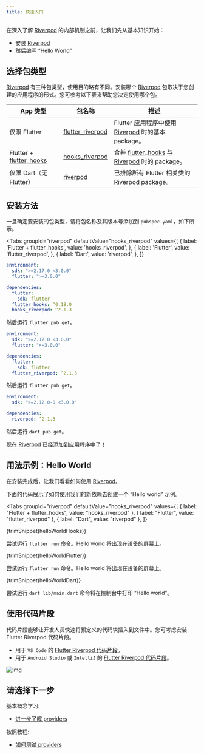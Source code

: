 ```yaml
---
title: 快速入门
---
```



在深入了解 [Riverpod] 的内部机制之前，让我们先从基本知识开始：

- 安装 [Riverpod]
- 然后编写 “Hello World”

## 选择包类型

[Riverpod] 有三种包类型，使用目的略有不同。安装哪个 [Riverpod] 包取决于您创建的应用程序的形式。您可参考以下表来帮助您决定使用哪个包。

| App 类型                  | 包名称                                                                       | 描述                                                                   |
| ------------------------- | ---------------------------------------------------------------------------------- | ----------------------------------------------------------------------------- |
| 仅限 Flutter              | [flutter_riverpod]                                                                 | Flutter 应用程序中使用 [Riverpod] 时的基本 package。                                 |
| Flutter + [flutter_hooks] | [hooks_riverpod]                                                                   | 合并 [flutter_hooks] 与 [Riverpod] 时的 package。                    |
| 仅限 Dart（无 Flutter）    | [riverpod](https://github.com/rrousselGit/riverpod/tree/master/packages/riverpod) | 已排除所有 Flutter 相关类的 [Riverpod] package。 |

## 安装方法

一旦确定要安装的包类型，请将包名称及其版本号添加到 `pubspec.yaml`，如下所示。

<Tabs
  groupId="riverpod"
  defaultValue="hooks_riverpod"
  values={[
    { label: 'Flutter + flutter_hooks', value: 'hooks_riverpod', },
    { label: 'Flutter', value: 'flutter_riverpod', },
    { label: 'Dart', value: 'riverpod', },
  ]}
>
<TabItem value="hooks_riverpod">

```yaml title="pubspec.yaml"
environment:
  sdk: ">=2.17.0 <3.0.0"
  flutter: ">=3.0.0"

dependencies:
  flutter:
    sdk: flutter
  flutter_hooks: ^0.18.0
  hooks_riverpod: ^2.1.3
```

然后运行 `flutter pub get`。

</TabItem>
<TabItem value="flutter_riverpod">

```yaml title="pubspec.yaml"
environment:
  sdk: ">=2.17.0 <3.0.0"
  flutter: ">=3.0.0"

dependencies:
  flutter:
    sdk: flutter
  flutter_riverpod: ^2.1.3
```

然后运行 `flutter pub get`。

</TabItem>
<TabItem value="riverpod">

```yaml title="pubspec.yaml"
environment:
  sdk: ">=2.12.0-0 <3.0.0"

dependencies:
  riverpod: ^2.1.3
```

然后运行 `dart pub get`。

</TabItem>
</Tabs>

现在 [Riverpod] 已经添加到应用程序中了！

## 用法示例：Hello World

在安装完成后，让我们看看如何使用 [Riverpod]。

下面的代码展示了如何使用我们的新依赖去创建一个 “Hello world” 示例。


<Tabs
  groupId="riverpod"
  defaultValue="hooks_riverpod"
  values={[
    { label: "Flutter + flutter_hooks", value: "hooks_riverpod" },
    { label: "Flutter", value: "flutter_riverpod" },
    { label: "Dart", value: "riverpod" },
  ]}
>
<TabItem value="hooks_riverpod">

<CodeBlock title="lib/main.dart">{trimSnippet(helloWorldHooks)}</CodeBlock>

尝试运行 `flutter run` 命令。Hello world 将出现在设备的屏幕上。

</TabItem>
<TabItem value="flutter_riverpod">

<CodeBlock title="lib/main.dart">{trimSnippet(helloWorldFlutter)}</CodeBlock>

尝试运行 `flutter run` 命令。Hello world 将出现在设备的屏幕上。

</TabItem>
<TabItem value="riverpod">

<CodeBlock title="lib/main.dart">{trimSnippet(helloWorldDart)}</CodeBlock>

尝试运行 `dart lib/main.dart` 命令将在控制台中打印 “Hello world”。

</TabItem>
</Tabs>

## 使用代码片段

代码片段能够让开发人员快速将预定义的代码块插入到文件中。您可考虑安装 Flutter Riverpod 代码片段。

- 用于 `VS Code` 的 [Flutter Riverpod 代码片段](https://marketplace.visualstudio.com/items?itemName=robert-brunhage.flutter-riverpod-snippets)。
- 用于 `Android Studio` 或 `IntelliJ` 的 [Flutter Riverpod 代码片段](https://plugins.jetbrains.com/plugin/14641-flutter-riverpod-snippets)。

![img](/img/snippets/greetingProvider.gif)

## 请选择下一步

基本概念学习:

- [进一步了解 providers](/docusaurus-plugin-content-docs/current/concepts/providers)

按照教程:

- [如何测试 providers](/docusaurus-plugin-content-docs/current/cookbooks/testing)

[riverpod]: https://github.com/rrousselgit/riverpod
[hooks_riverpod]: https://pub.dev/packages/hooks_riverpod
[flutter_riverpod]: https://pub.dev/packages/flutter_riverpod
[flutter_hooks]: https://github.com/rrousselGit/flutter_hooks

